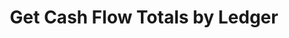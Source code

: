 ---
title: "Get Cash Flow Totals by Ledger"
openapi: "GET /v0/reports/users/{user_id}/ledger-cash-flow-totals"
description: "Get cash flow totals by ledger withing a given date range. Requires Tier 2 subscription."
---